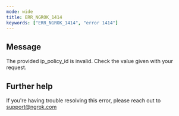 ```yaml
---
mode: wide
title: ERR_NGROK_1414
keywords: ["ERR_NGROK_1414", "error 1414"]
---
```


## Message

The provided ip_policy_id is invalid. Check the value given with your request.

## Further help

If you're having trouble resolving this error, please reach out to [support@ngrok.com](mailto:support@ngrok.com?subject=Help%20with%20ERR_NGROK_1414)
